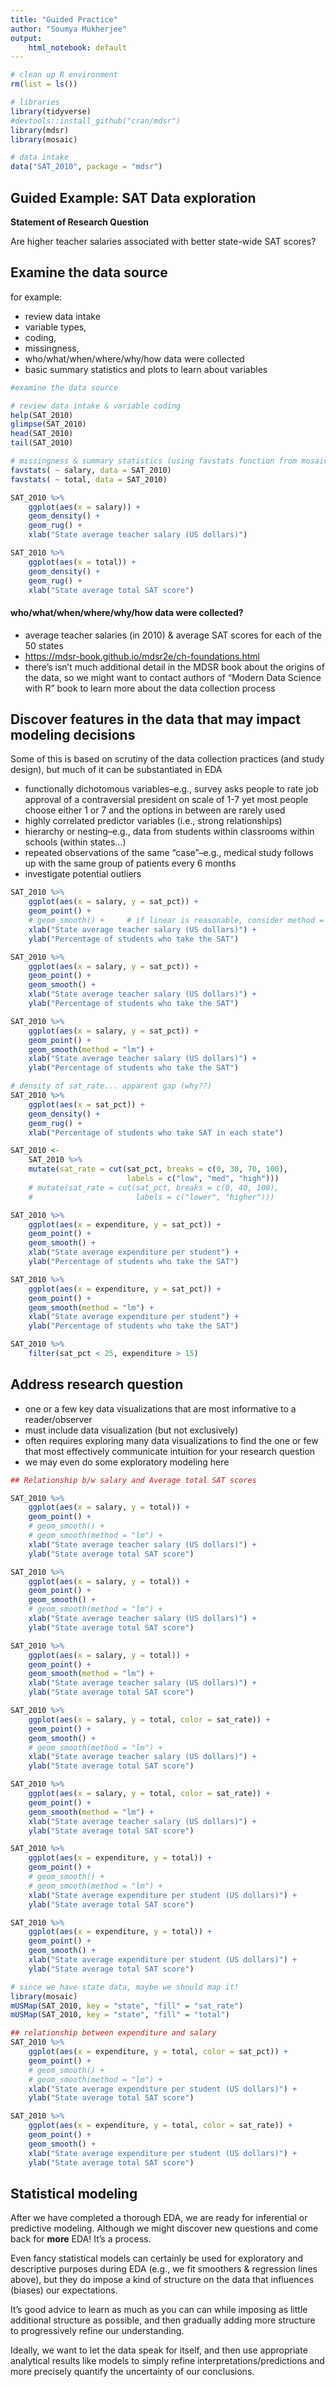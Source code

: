 ```yaml
---
title: "Guided Practice"
author: "Soumya Mukherjee"
output: 
    html_notebook: default
---
```




```r
# clean up R environment
rm(list = ls())

# libraries
library(tidyverse)
#devtools::install_github("cran/mdsr")
library(mdsr)
library(mosaic)

# data intake
data("SAT_2010", package = "mdsr")


```



## Guided Example: SAT Data exploration


**Statement of Research Question**

Are higher teacher salaries associated with better state-wide SAT scores?


## Examine the data source

for example: 

- review data intake
- variable types, 
- coding, 
- missingness, 
- who/what/when/where/why/how data were collected
- basic summary statistics and plots to learn about variables


```r
#examine the data source 

# review data intake & variable coding
help(SAT_2010)
glimpse(SAT_2010)
head(SAT_2010)
tail(SAT_2010)
```
```r
# missingness & summary statistics (using favstats function from mosaic package)
favstats( ~ salary, data = SAT_2010)
favstats( ~ total, data = SAT_2010)

SAT_2010 %>%
    ggplot(aes(x = salary)) +
    geom_density() +
    geom_rug() +
    xlab("State average teacher salary (US dollars)")

SAT_2010 %>%
    ggplot(aes(x = total)) +
    geom_density() +
    geom_rug() +
    xlab("State average total SAT score")
```


#### who/what/when/where/why/how data were collected?

- average teacher salaries (in 2010) & average SAT scores for each of the 50 states
- <https://mdsr-book.github.io/mdsr2e/ch-foundations.html>
- there's isn't much additional detail in the MDSR book about the origins of the data, so we might want to contact authors of "Modern Data Science with R" book to learn more about the data collection process



## Discover features in the data that may impact modeling decisions

Some of this is based on scrutiny of the data collection practices (and study design), but much of it can be substantiated in EDA

- functionally dichotomous variables--e.g., survey asks people to rate job approval of a contraversial president on scale of 1-7 yet most people choose either 1 or 7 and the options in between are rarely used
- highly correlated predictor variables (i.e., strong relationships)
- hierarchy or nesting--e.g., data from students within classrooms within schools (within states...)
- repeated observations of the same "case"--e.g., medical study follows up with the same group of patients every 6 months
- investigate potential outliers

```r
SAT_2010 %>%
    ggplot(aes(x = salary, y = sat_pct)) +
    geom_point() +
    # geom_smooth() +     # if linear is reasonable, consider method = "lm"
    xlab("State average teacher salary (US dollars)") +
    ylab("Percentage of students who take the SAT")

SAT_2010 %>%
    ggplot(aes(x = salary, y = sat_pct)) +
    geom_point() +
    geom_smooth() +
    xlab("State average teacher salary (US dollars)") +
    ylab("Percentage of students who take the SAT")

SAT_2010 %>%
    ggplot(aes(x = salary, y = sat_pct)) +
    geom_point() +
    geom_smooth(method = "lm") +
    xlab("State average teacher salary (US dollars)") +
    ylab("Percentage of students who take the SAT")

# density of sat_rate... apparent gap (why??)
SAT_2010 %>%
    ggplot(aes(x = sat_pct)) +
    geom_density() +
    geom_rug() +
    xlab("Percentage of students who take SAT in each state")

SAT_2010 <-
    SAT_2010 %>%
    mutate(sat_rate = cut(sat_pct, breaks = c(0, 30, 70, 100),
                          labels = c("low", "med", "high")))
    # mutate(sat_rate = cut(sat_pct, breaks = c(0, 40, 100),
    #                       labels = c("lower", "higher")))

SAT_2010 %>%
    ggplot(aes(x = expenditure, y = sat_pct)) +
    geom_point() +
    geom_smooth() +
    xlab("State average expenditure per student") +
    ylab("Percentage of students who take the SAT")

SAT_2010 %>%
    ggplot(aes(x = expenditure, y = sat_pct)) +
    geom_point() +
    geom_smooth(method = "lm") +
    xlab("State average expenditure per student") +
    ylab("Percentage of students who take the SAT")

SAT_2010 %>%
    filter(sat_pct < 25, expenditure > 15)
```



## Address research question

- one or a few key data visualizations that are most informative to a reader/observer
- must include data visualization (but not exclusively) 
- often requires exploring many data visualizations to find the one or few that most effectively communicate intuition for your research question
- we may even do some exploratory modeling here

```r

## Relationship b/w salary and Average total SAT scores

SAT_2010 %>%
    ggplot(aes(x = salary, y = total)) +
    geom_point() +
    # geom_smooth() +
    # geom_smooth(method = "lm") +
    xlab("State average teacher salary (US dollars)") +
    ylab("State average total SAT score")

SAT_2010 %>%
    ggplot(aes(x = salary, y = total)) +
    geom_point() +
    geom_smooth() +
    # geom_smooth(method = "lm") +
    xlab("State average teacher salary (US dollars)") +
    ylab("State average total SAT score")

SAT_2010 %>%
    ggplot(aes(x = salary, y = total)) +
    geom_point() +
    geom_smooth(method = "lm") +
    xlab("State average teacher salary (US dollars)") +
    ylab("State average total SAT score")

SAT_2010 %>%
    ggplot(aes(x = salary, y = total, color = sat_rate)) +
    geom_point() +
    geom_smooth() +
    # geom_smooth(method = "lm") +
    xlab("State average teacher salary (US dollars)") +
    ylab("State average total SAT score")

SAT_2010 %>%
    ggplot(aes(x = salary, y = total, color = sat_rate)) +
    geom_point() +
    geom_smooth(method = "lm") +
    xlab("State average teacher salary (US dollars)") +
    ylab("State average total SAT score")

SAT_2010 %>%
    ggplot(aes(x = expenditure, y = total)) +
    geom_point() +
    # geom_smooth() +
    # geom_smooth(method = "lm") +
    xlab("State average expenditure per student (US dollars)") +
    ylab("State average total SAT score")

SAT_2010 %>%
    ggplot(aes(x = expenditure, y = total)) +
    geom_point() +
    geom_smooth() +
    xlab("State average expenditure per student (US dollars)") +
    ylab("State average total SAT score")

# since we have state data, maybe we should map it!
library(mosaic)
mUSMap(SAT_2010, key = "state", "fill" = "sat_rate")
mUSMap(SAT_2010, key = "state", "fill" = "total")

## relationship between expenditure and salary
SAT_2010 %>%
    ggplot(aes(x = expenditure, y = total, color = sat_pct)) +
    geom_point() +
    # geom_smooth() +
    # geom_smooth(method = "lm") +
    xlab("State average expenditure per student (US dollars)") +
    ylab("State average total SAT score")

SAT_2010 %>%
    ggplot(aes(x = expenditure, y = total, color = sat_rate)) +
    geom_point() +
    geom_smooth() +
    xlab("State average expenditure per student (US dollars)") +
    ylab("State average total SAT score")

```









## Statistical modeling

After we have completed a thorough EDA, we are ready for inferential or predictive modeling.  Although we might discover new questions and come back for **more** EDA!  It's a process.

Even fancy statistical models can certainly be used for exploratory and descriptive purposes during EDA (e.g., we fit smoothers & regression lines above), but they do impose a kind of structure on the data that influences (biases) our expectations.  

It's good advice to learn as much as you can can while imposing as little additional structure as possible, and then gradually adding more structure to progressively refine our understanding.  

Ideally, we want to let the data speak for itself, and then use appropriate analytical results like models to simply refine interpretations/predictions and more precisely quantify the uncertainty of our conclusions.  








